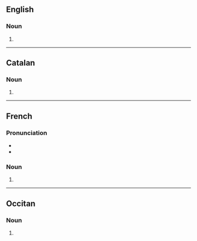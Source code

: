 ==English==

===Noun===
{{head|en|noun form}}

# {{plural of|en|exemple}}

----

==Catalan==

===Noun===
{{head|ca|noun form}}

# {{plural of|ca|exemple}}

----

==French==

===Pronunciation===
* {{fr-IPA}}
* {{homophones|fr|exemple|}}

===Noun===
{{head|fr|noun plural form|g=m}}

# {{plural of|fr|exemple}}

----

==Occitan==

===Noun===
{{head|oc|noun form}}

# {{plural of|oc|exemple}}